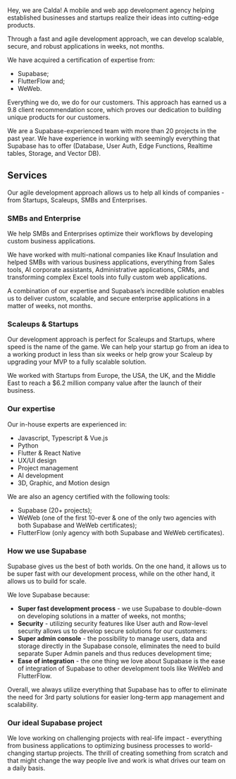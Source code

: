 Hey, we are Calda! A mobile and web app development agency helping established businesses and startups realize their ideas into cutting-edge products.

Through a fast and agile development approach, we can develop scalable, secure, and robust applications in weeks, not months.

We have acquired a certification of expertise from:
- Supabase;
- FlutterFlow and;
- WeWeb.

Everything we do, we do for our customers. This approach has earned us a 9.8 client recommendation score, which proves our dedication to building unique products for our customers.

We are a Supabase-experienced team with more than 20 projects in the past year. We have experience in working with seemingly everything that Supabase has to offer (Database, User Auth, Edge Functions, Realtime tables, Storage, and Vector DB).

## Services

Our agile development approach allows us to help all kinds of companies - from Startups, Scaleups, SMBs and Enterprises.

### SMBs and Enterprise

We help SMBs and Enterprises optimize their workflows by developing custom business applications.

We have worked with multi-national companies like Knauf Insulation and helped SMBs with various business applications, everything from Sales tools, AI corporate assistants, Administrative applications, CRMs, and transforming complex Excel tools into fully custom web applications.

A combination of our expertise and Supabase’s incredible solution enables us to deliver custom, scalable, and secure enterprise applications in a matter of weeks, not months.

### Scaleups & Startups

Our development approach is perfect for Scaleups and Startups, where speed is the name of the game. We can help your startup go from an idea to a working product in less than six weeks or help grow your Scaleup by upgrading your MVP to a fully scalable solution.

We worked with Startups from Europe, the USA, the UK, and the Middle East to reach a $6.2 million company value after the launch of their business.

### Our expertise

Our in-house experts are experienced in:
- Javascript, Typescript & Vue.js
- Python
- Flutter & React Native
- UX/UI design
- Project management
- AI development
- 3D, Graphic, and Motion design

We are also an agency certified with the following tools:
- Supabase (20+ projects);
- WeWeb (one of the first 10-ever & one of the only two agencies with both Supabase and WeWeb certificates);
- FlutterFlow (only agency with both Supabase and WeWeb certificates).

### How we use Supabase

Supabase gives us the best of both worlds. On the one hand, it allows us to be super fast with our development process, while on the other hand, it allows us to build for scale.

We love Supabase because:

- **Super fast development process** - we use Supabase to double-down on developing solutions in a matter of weeks, not months;
- **Security** - utilizing security features like User auth and Row-level security allows us to develop secure solutions for our customers:
- **Super admin console** - the possibility to manage users, data and storage directly in the Supabase console, eliminates the need to build separate Super Admin panels and thus reduces development time;
- **Ease of integration** - the one thing we love about Supabase is the ease of integration of Supabase to other development tools like WeWeb and FlutterFlow.

Overall, we always utilize everything that Supabase has to offer to eliminate the need for 3rd party solutions for easier long-term app management and scalability.

### Our ideal Supabase project

We love working on challenging projects with real-life impact - everything from business applications to optimizing business processes to world-changing startup projects. The thrill of creating something from scratch and that might change the way people live and work is what drives our team on a daily basis.